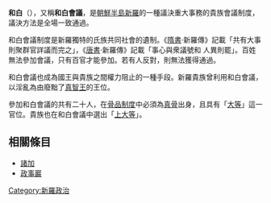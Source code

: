 {{unreferenced|time=2017-01-21T16:41:14+00:00}}
'''和白'''（{{lang-ko|화백}}），又稱'''和白會議'''，是[[朝鮮半島|朝鮮半島]][[新羅|新羅]]的一種議決重大事務的貴族會議制度，議決方法是全場一致通過。

和白會議制度是新羅獨特的氏族共同社會的遺制。《[[隋書|隋書]]·新羅傳》記載「共有大事則聚群官詳議而完之」，《[[唐書|唐書]]·新羅傳》記載「事心與衆議號和 人異則罷」。百姓無法參加會議，只有百官才能參加。若有人反對，則無法獲得通過。

和白會議也成為國王與貴族之間權力阻止的一種手段。新羅貴族曾利用和白會議，以淫亂為由廢黜了[[真智王|真智王]]的王位。

參加和白會議的共有二十人，在[[骨品制度|骨品制度]]中必須為[[真骨|真骨]]出身，且具有「[[大等|大等]]」這一官位。貴族也在和白會議中選出「[[上大等|上大等]]」。

==相關條目==
*[[諸加|諸加]]
*[[政事巖|政事巖]]

[[Category:新羅政治|Category:新羅政治]]